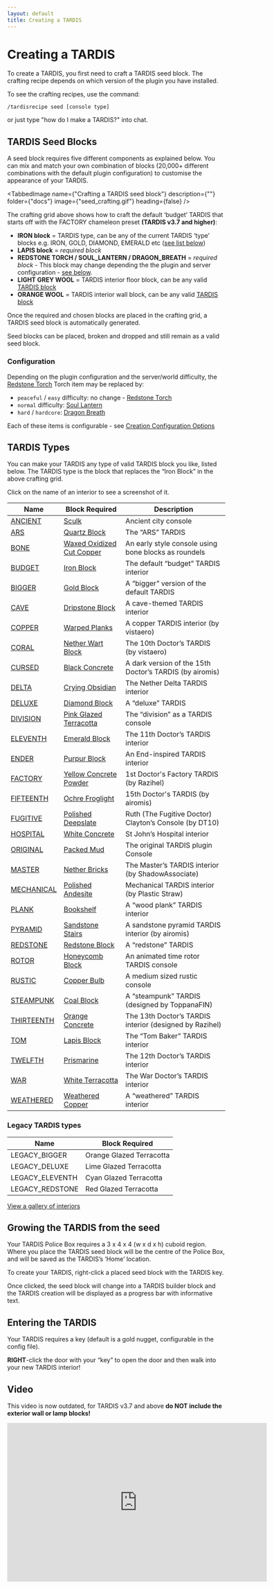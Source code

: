 ```yaml
---
layout: default
title: Creating a TARDIS
---
```



# Creating a TARDIS

To create a TARDIS, you first need to craft a TARDIS seed block. The crafting recipe depends on which version of the
plugin you have installed.

To see the crafting recipes, use the command:

`/tardisrecipe seed [console type]`

or just type "how do I make a TARDIS?" into chat.

## TARDIS Seed Blocks

A seed block requires five different components as explained below. You can mix and match your own combination of
blocks (20,000+ different combinations with the default plugin configuration) to customise the appearance of your
TARDIS.

<TabbedImage name={"Crafting a TARDIS seed block"} description={""} folder={"docs"} image={"seed_crafting.gif"} heading={false} />

The crafting grid above shows how to craft the default ‘budget’ TARDIS that starts off with the FACTORY chameleon preset
**(TARDIS v3.7 and higher)**:

- **IRON block** = TARDIS type, can be any of the current TARDIS ‘type’ blocks e.g. IRON, GOLD, DIAMOND, EMERALD
  etc ([see list below](#tardis-types))
- **LAPIS block** = _required block_
- **REDSTONE TORCH / SOUL_LANTERN / DRAGON_BREATH** = _required block_ - This block may change depending the the plugin and server configuration - [see below](#configuration).
- **LIGHT GREY WOOL** = TARDIS interior floor block, can be any
  valid [TARDIS block](https://github.com/eccentricdevotion/TARDIS/blob/v4.0/src/main/resources/blocks.yml#L4-L182)
- **ORANGE WOOL** = TARDIS interior wall block, can be any
  valid [TARDIS block](https://github.com/eccentricdevotion/TARDIS/blob/v4.0/src/main/resources/blocks.yml#L4-L182)

Once the required and chosen blocks are placed in the crafting grid, a TARDIS seed block is automatically generated.

Seed blocks can be placed, broken and dropped and still remain as a valid seed block.

### Configuration

Depending on the plugin configuration and the server/world difficulty, the [Redstone Torch](https://minecraft.wiki/w/Redstone_Torch) Torch item may be replaced by:

- `peaceful` / `easy` difficulty: no change - [Redstone Torch](https://minecraft.wiki/w/Redstone_Torch)
- `normal` difficulty: [Soul Lantern](https://minecraft.wiki/w/Soul_Lantern)
- `hard` / `hardcore`: [Dragon Breath](https://minecraft.wiki/w/Dragon_Breath)

Each of these items is configurable - see [Creation Configuration Options](/configuration/creation#seed_block)

## TARDIS Types

You can make your TARDIS any type of valid TARDIS block you like, listed below.
The TARDIS type is the block that replaces the “Iron Block” in the above crafting grid.

Click on the name of an interior to see a screenshot of it.

| Name                               | Block Required                                                            | Description                                             |
|------------------------------------|---------------------------------------------------------------------------|---------------------------------------------------------|
| [ANCIENT](interiors#ancient)       | [Sculk](https://minecraft.wiki/w/Sculk)                                   | Ancient city console                                    |
| [ARS](interiors#ars)               | [Quartz Block](https://minecraft.wiki/w/Quartz_Block)                     | The “ARS” TARDIS                                        |
| [BONE](interiors#bone)             | [Waxed Oxidized Cut Copper](https://minecraft.wiki/w/Cut_Copper)          | An early style console using bone blocks as roundels    |
| [BUDGET](interiors#budget)         | [Iron Block](https://minecraft.wiki/w/Iron_Block)                         | The default “budget” TARDIS interior                    |
| [BIGGER](interiors#bigger)         | [Gold Block](https://minecraft.wiki/w/Gold_Block)                         | A “bigger” version of the default TARDIS                |
| [CAVE](interiors#cave)             | [Dripstone Block](https://minecraft.wiki/w/Dripstone_Block)               | A cave-themed TARDIS interior                           |
| [COPPER](interiors#copper)         | [Warped Planks](https://minecraft.wiki/w/Warped_Planks)                   | A copper TARDIS interior (by vistaero)                  |
| [CORAL](interiors#coral)           | [Nether Wart Block](https://minecraft.wiki/w/Nether_Wart_Block)           | The 10th Doctor’s TARDIS (by vistaero)                  |
| [CURSED](interiors#cursed)         | [Black Concrete](https://minecraft.wiki/w/Concrete#Black)                 | A dark version of the 15th Doctor’s TARDIS (by airomis) |
| [DELTA](interiors#delta)           | [Crying Obsidian](https://minecraft.wiki/w/Crying_Obsidian)               | The Nether Delta TARDIS interior                        |
| [DELUXE](interiors#deluxe)         | [Diamond Block](https://minecraft.wiki/w/Diamond_Block)                   | A “deluxe” TARDIS                                       |
| [DIVISION](interiors#division)     | [Pink Glazed Terracotta](https://minecraft.wiki/w/Glazed_Terracotta#Pink) | The “division” as a TARDIS console                      |
| [ELEVENTH](interiors#eleventh)     | [Emerald Block](https://minecraft.wiki/w/Emerald_Block)                   | The 11th Doctor’s TARDIS interior                       |
| [ENDER](interiors#ender)           | [Purpur Block](https://minecraft.wiki/w/Purpur_Block)                     | An End-inspired TARDIS interior                         |
| [FACTORY](interiors#factory)       | [Yellow Concrete Powder](https://minecraft.wiki/w/Concrete_Powder#Yellow) | 1st Doctor's Factory TARDIS (by Razihel)                |
| [FIFTEENTH](interiors#fifteenth)   | [Ochre Froglight](https://minecraft.wiki/w/Froglight#Ochre)               | 15th Doctor's TARDIS (by airomis)                       |
| [FUGITIVE](interiors#fugitive)     | [Polished Deepslate](https://minecraft.wiki/w/Polished_Deepslate)         | Ruth (The Fugitive Doctor) Clayton’s Console (by DT10)  |
| [HOSPITAL](interiors#hospital)     | [White Concrete](https://minecraft.wiki/w/Concrete#White)                 | St John’s Hospital interior                             |
| [ORIGINAL](interiors#original)     | [Packed Mud](https://minecraft.wiki/w/Packed_Mud)                         | The original TARDIS plugin Console                      |
| [MASTER](interiors#master)         | [Nether Bricks](https://minecraft.wiki/w/Nether_Bricks)                   | The Master’s TARDIS interior (by ShadowAssociate)       |
| [MECHANICAL](interiors#mechanical) | [Polished Andesite](https://minecraft.wiki/w/Polished_Andesite)           | Mechanical TARDIS interior (by Plastic Straw)           |
| [PLANK](interiors#plank)           | [Bookshelf](https://minecraft.wiki/w/Bookshelf)                           | A “wood plank” TARDIS interior                          |
| [PYRAMID](interiors#pyramid)       | [Sandstone Stairs](https://minecraft.wiki/w/Stairs#Sandstone)             | A sandstone pyramid TARDIS interior (by airomis)        |
| [REDSTONE](interiors#redstone)     | [Redstone Block](https://minecraft.wiki/w/Redstone_Block)                 | A “redstone” TARDIS                                     |
| [ROTOR](interiors#rotor)           | [Honeycomb Block](https://minecraft.wiki/w/Honeycomb_Block)               | An animated time rotor TARDIS console                   |
| [RUSTIC](interiors#rustic)         | [Copper Bulb](https://minecraft.wiki/w/Copper_Bulb)                       | A medium sized rustic console                           |
| [STEAMPUNK](interiors#steampunk)   | [Coal Block](https://minecraft.wiki/w/Coal_Block)                         | A “steampunk” TARDIS (designed by ToppanaFIN)           |
| [THIRTEENTH](interiors#thirteenth) | [Orange Concrete](https://minecraft.wiki/w/Concrete#Orange)               | The 13th Doctor’s TARDIS interior (designed by Razihel) |
| [TOM](interiors#tom)               | [Lapis Block](https://minecraft.wiki/w/Lapis_Block)                       | The “Tom Baker” TARDIS interior                         |
| [TWELFTH](interiors#twelfth)       | [Prismarine](https://minecraft.wiki/w/Prismarine)                         | The 12th Doctor’s TARDIS interior                       |
| [WAR](interiors#war)               | [White Terracotta](https://minecraft.wiki/w/Stained_Terracotta#White)     | The War Doctor’s TARDIS interior                        |
| [WEATHERED](interiors#weathered)   | [Weathered Copper](https://minecraft.wiki/w/Block_of_Copper#Weathered)    | A “weathered” TARDIS interior                           |

### Legacy TARDIS types

| Name            | Block Required               |
|-----------------|------------------------------|
| LEGACY_BIGGER   | Orange Glazed Terracotta     |
| LEGACY_DELUXE   | Lime Glazed Terracotta       |
| LEGACY_ELEVENTH | Cyan Glazed Terracotta       |
| LEGACY_REDSTONE | Red Glazed Terracotta        |

[View a gallery of interiors](interiors)

## Growing the TARDIS from the seed

Your TARDIS Police Box requires a 3 x 4 x 4 (w x d x h) cuboid region. Where you place the TARDIS seed block will be the
centre of the Police Box, and will be saved as the TARDIS’s ‘Home’ location.

To create your TARDIS, right-click a placed seed block with the TARDIS key.

Once clicked, the seed block will change into a TARDIS builder block and the TARDIS creation will be displayed as a
progress bar with informative text.

## Entering the TARDIS

Your TARDIS requires a key (default is a gold nugget, configurable in the config file).

**RIGHT**-click the door with your “key” to open the door and then walk into your new TARDIS interior!

## Video

This video is now outdated, for TARDIS v3.7 and above **do NOT include the exterior wall or lamp blocks!**

<iframe src="https://player.vimeo.com/video/80702478?h=28012f5a60" width="600" height="366" frameBorder="0" allow="autoplay; fullscreen; picture-in-picture" allowFullScreen></iframe>
